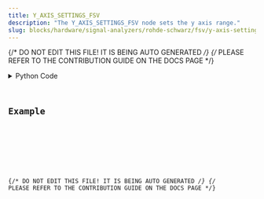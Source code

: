 ```yaml
---
title: Y_AXIS_SETTINGS_FSV
description: "The Y_AXIS_SETTINGS_FSV node sets the y axis range."
slug: blocks/hardware/signal-analyzers/rohde-schwarz/fsv/y-axis-settings-fsv
---
```


{/* DO NOT EDIT THIS FILE! IT IS BEING AUTO GENERATED */}
{/* PLEASE REFER TO THE CONTRIBUTION GUIDE ON THE DOCS PAGE */}


<PythonDocsDisplay docstring={docstring} />
<details>
<summary>Python Code</summary>



<Code code={pythonCode} lang="py" wrap theme="dracula" />

[Find this Flojoy Block on GitHub](https://github.com/flojoy-ai/blocks/blob/main/blocks/HARDWARE/SIGNAL_ANALYZERS/ROHDE_SCHWARZ/FSV/Y_AXIS_SETTINGS_FSV/Y_AXIS_SETTINGS_FSV.py)

</details>

## Example


<GetHelpWidget />


<AppDisplay app={app} blockName="Y_AXIS_SETTINGS_FSV" client:visible />


<Example />

{/* DO NOT EDIT THIS FILE! IT IS BEING AUTO GENERATED */}
{/* PLEASE REFER TO THE CONTRIBUTION GUIDE ON THE DOCS PAGE */}
